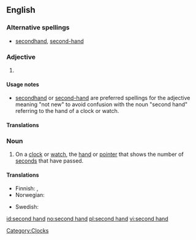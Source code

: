 {{also|secondhand}}
==English==

===Alternative spellings===
* [[secondhand]], [[second-hand]]

===Adjective===
{{en-adj|-}}

# {{alternative form of|[[secondhand]]}}

====Usage notes====
* [[secondhand]] or [[second-hand]] are preferred spellings for the adjective meaning "not new" to avoid confusion with the noun "second hand" referring to the hand of a clock or watch.

====Translations====
{{trans-see|secondhand}}

===Noun===
{{en-noun|sg=[[second]] [[hand]]}}

# On a [[clock]] or [[watch]], the [[hand]] or [[pointer]] that shows the number of [[second]]s that have passed.

====Translations====
{{trans-top|the hand or pointer that shows the number of seconds that have passed}}
* Finnish: {{t-|fi|sekuntiosoitin}}, {{t-|fi|sekuntiviisari}}
* Norwegian: {{t-|no|sekundviser|m}}
{{trans-mid}}
* Swedish: {{t+|sv|sekundvisare|c}}
{{trans-bottom}}

[[Category:Clocks]]

[[id:second hand]]
[[no:second hand]]
[[pl:second hand]]
[[vi:second hand]]